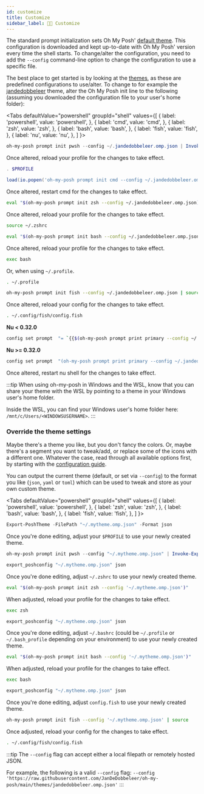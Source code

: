 ```yaml
---
id: customize
title: Customize
sidebar_label: 💅🏼 Customize
---
```



The standard prompt initialization sets Oh My Posh' [default theme][default-theme]. This configuration is downloaded
and kept up-to-date with Oh My Posh' version every time the shell starts. To change/alter the configuration, you need to
add the `--config` command-line option to change the configuration to use a specific file.

The best place to get started is by looking at the [themes][themes], as these are predefined configurations to use/alter.
To change to for example the [jandedobbeleer][jandedobbeleer] theme, alter the Oh My Posh init line to the following (assuming you
downloaded the configuration file to your user's home folder):

<Tabs
  defaultValue="powershell"
  groupId="shell"
  values={[
    { label: 'powershell', value: 'powershell', },
    { label: 'cmd', value: 'cmd', },
    { label: 'zsh', value: 'zsh', },
    { label: 'bash', value: 'bash', },
    { label: 'fish', value: 'fish', },
    { label: 'nu', value: 'nu', },
  ]
}>
<TabItem value="powershell">

```powershell
oh-my-posh prompt init pwsh --config ~/.jandedobbeleer.omp.json | Invoke-Expression
```

Once altered, reload your profile for the changes to take effect.

```powershell
. $PROFILE
```

</TabItem>
<TabItem value="cmd">

```lua title="oh-my-posh.lua"
load(io.popen('oh-my-posh prompt init cmd --config ~/.jandedobbeleer.omp.json'):read("*a"))()
```

Once altered, restart cmd for the changes to take effect.

</TabItem>
<TabItem value="zsh">

```bash
eval "$(oh-my-posh prompt init zsh --config ~/.jandedobbeleer.omp.json)"
```

Once altered, reload your profile for the changes to take effect.

```bash
source ~/.zshrc
```

</TabItem>
<TabItem value="bash">

```bash
eval "$(oh-my-posh prompt init bash --config ~/.jandedobbeleer.omp.json)"
```

Once altered, reload your profile for the changes to take effect.

```bash
exec bash
```

Or, when using `~/.profile`.

```bash
. ~/.profile
```

</TabItem>
<TabItem value="fish">

```bash
oh-my-posh prompt init fish --config ~/.jandedobbeleer.omp.json | source
```

Once altered, reload your config for the changes to take effect.

```bash
. ~/.config/fish/config.fish
```

</TabItem>
<TabItem value="nu">

**Nu < 0.32.0**

```bash
config set prompt  "= `{{$(oh-my-posh prompt print primary --config ~/.jandedobbeleer.omp.json | str collect)}}`"
```

**Nu >= 0.32.0**

```bash
config set prompt  "(oh-my-posh prompt print primary --config ~/.jandedobbeleer.omp.json | str collect)"
```

Once altered, restart nu shell for the changes to take effect.

</TabItem>
</Tabs>

:::tip
When using oh-my-posh in Windows and the WSL, know that you can share your theme with the WSL by pointing to a theme in your
Windows user's home folder.

Inside the WSL, you can find your Windows user's home folder here: `/mnt/c/Users/<WINDOWSUSERNAME>`.
:::

### Override the theme settings

Maybe there's a theme you like, but you don't fancy the colors. Or, maybe there's a segment you
want to tweak/add, or replace some of the icons with a different one. Whatever the case, read through all
available options first, by starting with the [configuration guide][configuration].

You can output the current theme (default, or set via `--config`) to the format you like (`json`, `yaml` or `toml`)
which can be used to tweak and store as your own custom theme.

<Tabs
  defaultValue="powershell"
  groupId="shell"
  values={[
    { label: 'powershell', value: 'powershell', },
    { label: 'zsh', value: 'zsh', },
    { label: 'bash', value: 'bash', },
    { label: 'fish', value: 'fish', },
  ]
}>
<TabItem value="powershell">

```powershell
Export-PoshTheme -FilePath "~/.mytheme.omp.json" -Format json
```

Once you're done editing, adjust your `$PROFILE` to use your newly created theme.

```powershell
oh-my-posh prompt init pwsh --config "~/.mytheme.omp.json" | Invoke-Expression
```

</TabItem>
<TabItem value="zsh">

```bash
export_poshconfig "~/.mytheme.omp.json" json
```

Once you're done editing, adjust `~/.zshrc` to use your newly created theme.

```bash
eval "$(oh-my-posh prompt init zsh --config '~/.mytheme.omp.json')"
```

When adjusted, reload your profile for the changes to take effect.

```bash
exec zsh
```

</TabItem>
<TabItem value="bash">

```bash
export_poshconfig "~/.mytheme.omp.json" json
```

Once you're done editing, adjust `~/.bashrc` (could be `~/.profile` or `~/.bash_profile` depending on your environment) to use your newly created theme.

```bash
eval "$(oh-my-posh prompt init bash --config '~/.mytheme.omp.json')"
```

When adjusted, reload your profile for the changes to take effect.

```bash
exec bash
```

</TabItem>
<TabItem value="fish">

```bash
export_poshconfig "~/.mytheme.omp.json" json
```

Once you're done editing, adjust `config.fish` to use your newly created theme.

```bash
oh-my-posh prompt init fish --config '~/.mytheme.omp.json' | source
```

Once adjusted, reload your config for the changes to take effect.

```bash
. ~/.config/fish/config.fish
```

</TabItem>
</Tabs>

:::tip
The `--config` flag can accept either a local filepath or remotely hosted JSON.

For example, the following is a valid `--config` flag:
`--config 'https://raw.githubusercontent.com/JanDeDobbeleer/oh-my-posh/main/themes/jandedobbeleer.omp.json'`
:::


[themes]: themes.md
[configuration]: config-overview.md
[default-theme]: https://github.com/JanDeDobbeleer/oh-my-posh/blob/main/themes/default.omp.json
[jandedobbeleer]: /docs/themes#jandedobbeleer
